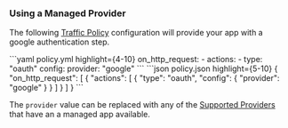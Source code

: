 

### Using a Managed Provider

The following [Traffic Policy](/traffic-policy/)
configuration will provide your app with a google authentication step.

<CodeGroup>
```yaml policy.yml highlight={4-10}
on_http_request:
  - actions:
    - type: "oauth"
      config:
        provider: "google"
```
```json policy.json highlight={5-10}
{
  "on_http_request": [
    {
      "actions": [
        {
          "type": "oauth",
          "config": {
            "provider": "google"
          }
        }
      ]
    }
  ]
}
```
</CodeGroup>

The `provider` value can be replaced with any of the [Supported Providers](/traffic-policy/actions/oauth/#supported-providers) that have an
a managed app available.
